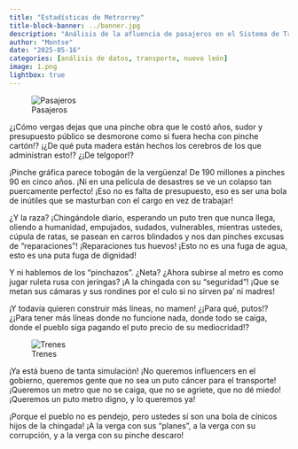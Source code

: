 ```yaml
---
title: "Estadísticas de Metrorrey"
title-block-banner: ../banner.jpg
description: "Análisis de la afluencia de pasajeros en el Sistema de Transporte Colectivo Metrorrey."
author: "Montse"
date: "2025-05-16"
categories: [análisis de datos, transporte, nuevo león]
image: 1.png
lightbox: true
---
```


![Pasajeros](1.png){group="my-gallery"}

¿¡Cómo vergas dejas que una pinche obra que le costó años, sudor y presupuesto público se desmorone como si fuera hecha con pinche cartón!?
¡¿De qué puta madera están hechos los cerebros de los que administran esto!? ¿¡De telgopor!?

¡Pinche gráfica parece tobogán de la vergüenza! De 190 millones a pinches 90 en cinco años. ¡Ni en una película de desastres se ve un colapso tan puercamente perfecto! ¡Eso no es falta de presupuesto, eso es ser una bola de inútiles que se masturban con el cargo en vez de trabajar!

¿Y la raza? ¡Chingándole diario, esperando un puto tren que nunca llega, oliendo a humanidad, empujados, sudados, vulnerables, mientras ustedes, cúpula de ratas, se pasean en carros blindados y nos dan pinches excusas de “reparaciones”!
¡Reparaciones tus huevos! ¡Esto no es una fuga de agua, esto es una puta fuga de dignidad!

Y ni hablemos de los “pinchazos”. ¿Neta? ¿Ahora subirse al metro es como jugar ruleta rusa con jeringas? ¡A la chingada con su “seguridad”! ¡Que se metan sus cámaras y sus rondines por el culo si no sirven pa’ ni madres!

¡Y todavía quieren construir más líneas, no mamen! ¿¡Para qué, putos!? ¿¡Para tener más líneas donde no funcione nada, donde todo se caiga, donde el pueblo siga pagando el puto precio de su mediocridad!?

![Trenes](2.png){group="my-gallery"}

¡Ya está bueno de tanta simulación!
¡No queremos influencers en el gobierno, queremos gente que no sea un puto cáncer para el transporte!
¡Queremos un metro que no se caiga, que no se agriete, que no dé miedo!
¡Queremos un puto metro digno, y lo queremos ya!

¡Porque el pueblo no es pendejo, pero ustedes sí son una bola de cínicos hijos de la chingada!
¡A la verga con sus “planes”, a la verga con su corrupción, y a la verga con su pinche descaro!
